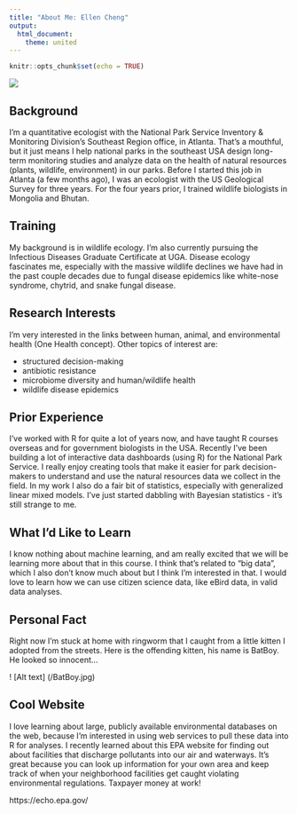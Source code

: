 ```yaml
---
title: "About Me: Ellen Cheng"
output: 
  html_document:
    theme: united
---
```


```r
knitr::opts_chunk$set(echo = TRUE)
```

![]("\ECheng_photo.jpg")

## Background
I'm a quantitative ecologist with the National Park Service Inventory & Monitoring Division's Southeast Region office, in Atlanta. That's a mouthful, but it just means I help national parks in the southeast USA design long-term monitoring studies and analyze data on the health of natural resources (plants, wildlife, environment) in our parks. Before I started this job in Atlanta (a few months ago), I was an ecologist with the US Geological Survey for three years. For the four years prior, I trained wildlife biologists in Mongolia and Bhutan.

## Training
My background is in wildlife ecology. I'm also currently pursuing the Infectious Diseases Graduate Certificate at UGA. Disease ecology fascinates me, especially with the massive wildlife declines we have had in the past couple decades due to fungal disease epidemics like white-nose syndrome, chytrid, and snake fungal disease.

## Research Interests
I'm very interested in the links between human, animal, and environmental health (One Health concept). Other  topics of interest are:

* structured decision-making
* antibiotic resistance
* microbiome diversity and human/wildlife health
* wildlife disease epidemics

## Prior Experience
I've worked with R for quite a lot of years now, and have taught R courses overseas and for government biologists in the USA. Recently I've been building a lot of interactive data dashboards (using R) for the National Park Service. I really enjoy creating tools that make it easier for park decision-makers to understand and use the natural resources data we collect in the field. In my work I also do a fair bit of statistics, especially with generalized linear mixed models. I've just started dabbling with Bayesian statistics - it's still strange to me. 

## What I'd Like to Learn
I know nothing about machine learning, and am really excited that we will be learning more about that in this course. I think that's related to "big data", which I also don't know much about but I think I'm interested in that. I would love to learn how we can use citizen science data, like eBird data, in valid data analyses.

## Personal Fact
Right now I'm stuck at home with ringworm that I caught from a little kitten I adopted from the streets. Here is the offending kitten, his name is BatBoy. He looked so innocent...

! [Alt text] (/BatBoy.jpg)

## Cool Website
I love learning about large, publicly available environmental databases on the web, because I'm interested in using web services to pull these data into R for analyses. I recently learned about this EPA website for finding out about facilities that discharge pollutants into our air and waterways. It's great because you can look up information for your own area and keep track of when your neighborhood facilities get caught violating environmental regulations. Taxpayer money at work!

https://echo.epa.gov/